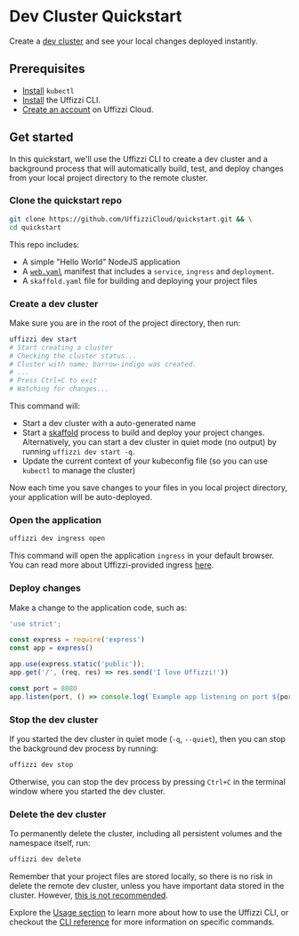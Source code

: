 
# Dev Cluster Quickstart

Create a [dev cluster](/docs/core-concepts/ephemeral-environments/dev-clusters) and see your local changes deployed instantly.

## Prerequisites

- [Install](https://kubernetes.io/docs/tasks/tools/) `kubectl`
- [Install](../installation) the Uffizzi CLI.
- [Create an account](https://app.uffizzi.com) on Uffizzi Cloud.

## Get started

In this quickstart, we'll use the Uffizzi CLI to create a dev cluster and a background process that will automatically build, test, and deploy changes from your local project directory to the remote cluster.

<Steps>  

### Clone the quickstart repo

  ```bash copy
  git clone https://github.com/UffizziCloud/quickstart.git && \
  cd quickstart
  ```

  This repo includes: 
  - A simple "Hello World" NodeJS application
  - A [`web.yaml`](https://github.com/UffizziCloud/quickstart/blob/main/manifests/web.yaml) manifest that includes a `service`, `ingress` and `deployment`.
  - A `skaffold.yaml` file for building and deploying your project files

### Create a dev cluster

Make sure you are in the root of the project directory, then run:

  ```bash copy
  uffizzi dev start
  # Start creating a cluster
  # Checking the cluster status...
  # Cluster with name: barrow-indigo was created.
  # ...
  # Press Ctrl+C to exit
  # Watching for changes...
  ```

  This command will: 
  - Start a dev cluster with a auto-generated name
  - Start a [skaffold](https://skaffold.dev/docs/) process to build and deploy your project changes.  Alternatively, you can start a dev cluster in quiet mode (no output) 
    by running `uffizzi dev start -q`.
  - Update the current context of your kubeconfig file (so you can use `kubectl` to manage the cluster)  

Now each time you save changes to your files in you local project directory, your application will be auto-deployed. 

### Open the application

  ```bash copy
  uffizzi dev ingress open
  ```

  This command will open the application `ingress` in your default browser. You can read more about Uffizzi-provided ingress [here](../development/ingress).

### Deploy changes

Make a change to the application code, such as:

```js {7} filename="src/index.js" copy
'use strict';

const express = require('express')
const app = express()

app.use(express.static('public'));
app.get('/', (req, res) => res.send('I love Uffizzi!'))

const port = 8080
app.listen(port, () => console.log(`Example app listening on port ${port}!`))
```

### Stop the dev cluster

If you started the dev cluster in quiet mode (`-q`, `--quiet`), then you can stop the background dev process by running:  

  ```bash copy
  uffizzi dev stop
  ```

  Otherwise, you can stop the dev process by pressing `Ctrl+C` in the terminal window where you started the dev cluster.

### Delete the dev cluster

To permanently delete the cluster, including all persistent volumes and the namespace itself, run:  

```bash copy
uffizzi dev delete
```

Remember that your project files are stored locally, so there is no risk in delete the remote dev cluster, unless you have 
important data stored in the cluster. However, [this is not recommended](/docs/handbook/dos-and-donts). 

</Steps>

Explore the [Usage section](cli/usage.mdx) to learn more about how to use the Uffizzi CLI, or checkout the [CLI reference](cli.mdx) for more information on specific commands.

